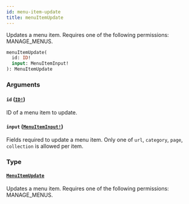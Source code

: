 ```yaml
---
id: menu-item-update
title: menuItemUpdate
---
```


Updates a menu item. Requires one of the following permissions: MANAGE_MENUS.

```graphql
menuItemUpdate(
  id: ID!
  input: MenuItemInput!
): MenuItemUpdate

```

### Arguments

#### `id` ([`ID!`](../../../developer/api-reference/scalars/id))

ID of a menu item to update.

#### `input` ([`MenuItemInput!`](../../../developer/api-reference/inputs/menu-item-input))

Fields required to update a menu item. Only one of `url`, `category`, `page`, `collection` is allowed per item.

### Type

#### [`MenuItemUpdate`](../../../developer/api-reference/objects/menu-item-update)

Updates a menu item. Requires one of the following permissions: MANAGE_MENUS.
